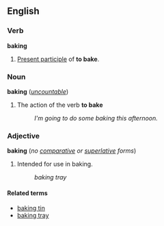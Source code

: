 ==English==
===Verb===
'''baking'''

#[[Present participle]] of '''to bake'''.

===Noun===
'''baking''' (''[[uncountable]]'')

#The action of the verb '''to bake'''
#:''I'm going to do some baking this afternoon.''

===Adjective===
'''baking''' (''no [[comparative]] or [[superlative]] forms'')

#Intended for use in baking.
#:''baking tray''

====Related terms====
*[[baking tin]]
*[[baking tray]]